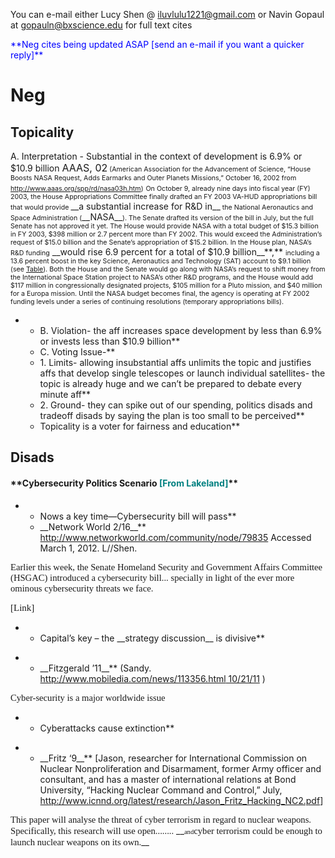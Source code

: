 You can e-mail either Lucy Shen @ [[mailto:iluvlulu1221@gmail.com|iluvlulu1221@gmail.com]] or Navin Gopaul at [[mailto:gopauln@bxscience.edu|gopauln@bxscience.edu]] for full text cites


<span style="color: #0000ff;">**Neg cites being updated ASAP [send an e-mail if you want a quicker reply]**</span>


=Neg= 


==Topicality== 

A. Interpretation - <span class="Underline">Substantial in the context of development is 6.9% or $10.9 billion</span>
<span style="font-size: 12pt;">AAAS, 02</span><span style="font-size: 8pt;"> (American Association for the Advancement of Science, “House Boosts NASA Request, Adds Earmarks and Outer Planets Missions,” October 16, 2002 from </span><span style="font-size: 8pt;">[[http://www.aaas.org/spp/rd/nasa03h.htm]]</span><span style="font-size: 8pt;">)</span>
<span style="font-size: 8pt;">On October 9, already nine days into fiscal year (FY) 2003, the House Appropriations Committee finally drafted an FY 2003 VA-HUD appropriations bill that would provide </span>__a substantial increase for R&D in__<span style="font-size: 8pt;"> the National Aeronautics and Space Administration (</span>__NASA__<span style="font-size: 8pt;">). The Senate drafted its version of the bill in July, but the full Senate has not approved it yet. The House would provide NASA with a total budget of $15.3 billion in FY 2003, $398 million or 2.7 percent more than FY 2002. This would exceed the Administration’s request of $15.0 billion and the Senate’s appropriation of $15.2 billion. In the House plan, NASA’s R&D funding</span> __would rise 6.9 percent for a total of $10.9 billion__**,** <span style="font-size: 8pt;">including a 13.6 percent boost in the key Science, Aeronautics and Technology (SAT) account to $9.1 billion (see </span><span style="font-size: 8pt;">[[http://www.aaas.org/spp/rd/nasa03h.htm#tb|Table]]</span><span style="font-size: 8pt;">). Both the House and the Senate would go along with NASA’s request to shift money from the International Space Station project to NASA’s other R&D programs, and the House would add $117 million in congressionally designated projects, $105 million for a Pluto </span><span class="grame" style="font-size: 8pt;">mission,</span><span style="font-size: 8pt;"> and $40 million for a </span><span class="spelle" style="font-size: 8pt;">Europa</span><span style="font-size: 8pt;"> mission. Until the NASA budget becomes final, the agency is operating at FY 2002 funding levels under a series of continuing resolutions (temporary appropriations bills). </span>
**B. Violation- the aff increases space development by less than 6.9% or invests less than $10.9 billion** 
**C. Voting Issue-**
**1. Limits- allowing insubstantial affs unlimits the topic and justifies affs that develop single telescopes or launch individual satellites- the topic is already huge and we can’t be prepared to debate every minute aff**
**2. Ground- they can spike out of our spending, politics disads and tradeoff disads by saying the plan is too small to be perceived**
**Topicality is a voter for fairness and education**

==Disads== 

====**Cybersecurity Politics Scenario<span style="color: #008080;"> [From Lakeland]</span>**==== 
**Nows a key time—Cybersecurity bill will pass**
**__<span class="BoldUnderline">Network World 2/16</span>__** [[http://www.networkworld.com/community/node/79835]] Accessed March 1, 2012. L//Shen.
<span style="font-family: Georgia; font-size: 11pt;">Earlier this week, </span><span class="BoldUnderline" style="font-family: Georgia; font-size: 11pt;">the Senate Homeland Security and Government Affairs Committee (HSGAC) introduced a cybersecurity bill... </span><span style="font-family: Georgia; font-size: 11pt;">specially in light of the ever more ominous cybersecurity threats we face.</span>


<span style="font-family: Georgia; font-size: 15px;">[Link] </span>


**Capital’s key – the __strategy discussion__ is divisive**

**__<span class="BoldUnderline">Fitzgerald ’11</span>__** (Sandy. [[http://www.mobiledia.com/news/113356.html%2010/21/11|http://www.mobiledia.com/news/113356.html 10/21/11]] )

<span style="font-family: 'Times New Roman'; font-size: 11pt;">Cyber-security is a major worldwide issue</span>


**Cyberattacks cause extinction**


**__<span class="BoldUnderline">Fritz ‘9</span>__** [Jason, researcher for International Commission on Nuclear Nonproliferation and Disarmament, former Army officer and consultant, and has a master of international relations at Bond University, “Hacking Nuclear Command and Control,” July, http://www.icnnd.org/latest/research/Jason_Fritz_Hacking_NC2.pdf]

<span style="font-family: 'Times New Roman'; font-size: 11pt;">This paper will analyse the threat of cyber terrorism in regard to nuclear weapons. Specifically, this research will use open........</span>
__<span style="font-family: 'Times New Roman'; font-size: 8pt;">and</span><span style="font-family: 'Times New Roman'; font-size: 11pt;">cyber terrorism could be enough to launch nuclear weapons on its own.</span>__
